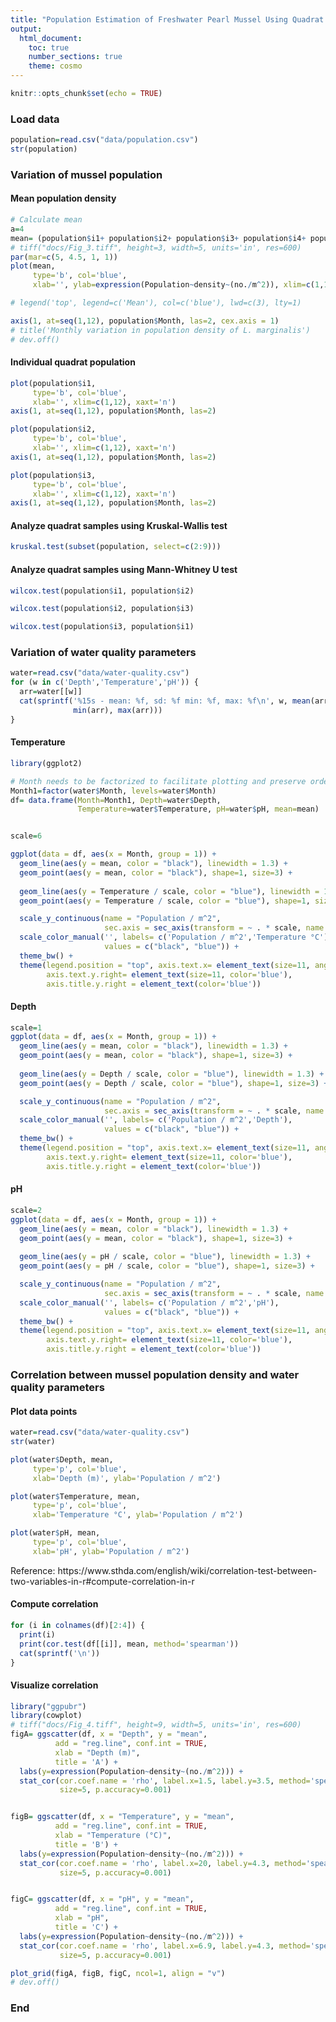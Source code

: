 ```yaml
---
title: "Population Estimation of Freshwater Pearl Mussel Using Quadrat Method"
output:
  html_document:
    toc: true
    number_sections: true
    theme: cosmo
---
```


```r
knitr::opts_chunk$set(echo = TRUE)
```

### Load data

```r
population=read.csv("data/population.csv")
str(population)
```

### Variation of mussel population

#### Mean population density

```r

# Calculate mean
a=4
mean= (population$i1+ population$i2+ population$i3+ population$i4+ population$i5+ population$i6+ population$i7+ population$i8)/(8*a)
# tiff("docs/Fig_3.tiff", height=3, width=5, units='in', res=600)
par(mar=c(5, 4.5, 1, 1))
plot(mean,
     type='b', col='blue',
     xlab='', ylab=expression(Population~density~(no./m^2)), xlim=c(1,12), xaxt='n', lwd=2)

# legend('top', legend=c('Mean'), col=c('blue'), lwd=c(3), lty=1)

axis(1, at=seq(1,12), population$Month, las=2, cex.axis = 1)
# title('Monthly variation in population density of L. marginalis')
# dev.off()
```

#### Individual quadrat population

```r
plot(population$i1,
     type='b', col='blue',
     xlab='', xlim=c(1,12), xaxt='n')
axis(1, at=seq(1,12), population$Month, las=2)
```

```r
plot(population$i2,
     type='b', col='blue',
     xlab='', xlim=c(1,12), xaxt='n')
axis(1, at=seq(1,12), population$Month, las=2)

```

```r
plot(population$i3,
     type='b', col='blue',
     xlab='', xlim=c(1,12), xaxt='n')
axis(1, at=seq(1,12), population$Month, las=2)

```

#### Analyze quadrat samples using Kruskal-Wallis test

```r
kruskal.test(subset(population, select=c(2:9)))
```

#### Analyze quadrat samples using Mann-Whitney U test

```r
wilcox.test(population$i1, population$i2)
```

```r
wilcox.test(population$i2, population$i3)
```

```r
wilcox.test(population$i3, population$i1)
```


### Variation of water quality parameters

```r
water=read.csv("data/water-quality.csv")
for (w in c('Depth','Temperature','pH')) {
  arr=water[[w]]
  cat(sprintf('%15s - mean: %f, sd: %f min: %f, max: %f\n', w, mean(arr), sd(arr),
              min(arr), max(arr)))
}
```

#### Temperature

```r
library(ggplot2)

# Month needs to be factorized to facilitate plotting and preserve order
Month1=factor(water$Month, levels=water$Month)
df= data.frame(Month=Month1, Depth=water$Depth,
               Temperature=water$Temperature, pH=water$pH, mean=mean)


scale=6

ggplot(data = df, aes(x = Month, group = 1)) +
  geom_line(aes(y = mean, color = "black"), linewidth = 1.3) +
  geom_point(aes(y = mean, color = "black"), shape=1, size=3) +
  
  geom_line(aes(y = Temperature / scale, color = "blue"), linewidth = 1.3) +
  geom_point(aes(y = Temperature / scale, color = "blue"), shape=1, size=3) +

  scale_y_continuous(name = "Population / m^2",
                     sec.axis = sec_axis(transform = ~ . * scale, name = "Temperature °C")) +
  scale_color_manual('', labels= c('Population / m^2','Temperature °C'),
                     values = c("black", "blue")) +
  theme_bw() +
  theme(legend.position = "top", axis.text.x= element_text(size=11, angle = 90, vjust = 0.5),
        axis.text.y.right= element_text(size=11, color='blue'),
        axis.title.y.right = element_text(color='blue'))


```


#### Depth

```r
scale=1
ggplot(data = df, aes(x = Month, group = 1)) +
  geom_line(aes(y = mean, color = "black"), linewidth = 1.3) +
  geom_point(aes(y = mean, color = "black"), shape=1, size=3) +
  
  geom_line(aes(y = Depth / scale, color = "blue"), linewidth = 1.3) +
  geom_point(aes(y = Depth / scale, color = "blue"), shape=1, size=3) +

  scale_y_continuous(name = "Population / m^2",
                     sec.axis = sec_axis(transform = ~ . * scale, name = "Depth")) +
  scale_color_manual('', labels= c('Population / m^2','Depth'),
                     values = c("black", "blue")) +
  theme_bw() +
  theme(legend.position = "top", axis.text.x= element_text(size=11, angle = 90, vjust = 0.5),
        axis.text.y.right= element_text(size=11, color='blue'),
        axis.title.y.right = element_text(color='blue'))

```


#### pH

```r
scale=2
ggplot(data = df, aes(x = Month, group = 1)) +
  geom_line(aes(y = mean, color = "black"), linewidth = 1.3) +
  geom_point(aes(y = mean, color = "black"), shape=1, size=3) +
  
  geom_line(aes(y = pH / scale, color = "blue"), linewidth = 1.3) +
  geom_point(aes(y = pH / scale, color = "blue"), shape=1, size=3) +

  scale_y_continuous(name = "Population / m^2",
                     sec.axis = sec_axis(transform = ~ . * scale, name = "pH")) +
  scale_color_manual('', labels= c('Population / m^2','pH'),
                     values = c("black", "blue")) +
  theme_bw() +
  theme(legend.position = "top", axis.text.x= element_text(size=11, angle = 90, vjust = 0.5),
        axis.text.y.right= element_text(size=11, color='blue'),
        axis.title.y.right = element_text(color='blue'))

```



### Correlation between mussel population density and water quality parameters

#### Plot data points
```r
water=read.csv("data/water-quality.csv")
str(water)

plot(water$Depth, mean,
     type='p', col='blue',
     xlab='Depth (m)', ylab='Population / m^2')

plot(water$Temperature, mean,
     type='p', col='blue',
     xlab='Temperature °C', ylab='Population / m^2')

plot(water$pH, mean,
     type='p', col='blue',
     xlab='pH', ylab='Population / m^2')
```


Reference: https://www.sthda.com/english/wiki/correlation-test-between-two-variables-in-r#compute-correlation-in-r


#### Compute correlation
```r
for (i in colnames(df)[2:4]) {
  print(i)
  print(cor.test(df[[i]], mean, method='spearman'))
  cat(sprintf('\n'))
}
```


#### Visualize correlation

```r
library("ggpubr")
library(cowplot)
# tiff("docs/Fig_4.tiff", height=9, width=5, units='in', res=600)
figA= ggscatter(df, x = "Depth", y = "mean",
          add = "reg.line", conf.int = TRUE,
          xlab = "Depth (m)",
          title = 'A') +
  labs(y=expression(Population~density~(no./m^2))) +
  stat_cor(cor.coef.name = 'rho', label.x=1.5, label.y=3.5, method='spearman',
           size=5, p.accuracy=0.001)


figB= ggscatter(df, x = "Temperature", y = "mean",
          add = "reg.line", conf.int = TRUE,
          xlab = "Temperature (°C)",
          title = 'B') +
  labs(y=expression(Population~density~(no./m^2))) +
  stat_cor(cor.coef.name = 'rho', label.x=20, label.y=4.3, method='spearman',
           size=5, p.accuracy=0.001)


figC= ggscatter(df, x = "pH", y = "mean",
          add = "reg.line", conf.int = TRUE,
          xlab = "pH",
          title = 'C') +
  labs(y=expression(Population~density~(no./m^2))) +
  stat_cor(cor.coef.name = 'rho', label.x=6.9, label.y=4.3, method='spearman',
           size=5, p.accuracy=0.001)

plot_grid(figA, figB, figC, ncol=1, align = "v")
# dev.off()
```
 


### End

